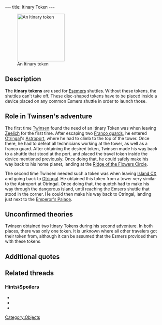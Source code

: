 ---
title: Itinary Token
---

[[Image:Itinary_token.png|right|157px|thumb|An Itinary token]]

{{Quote|
Quote=The travel token allows to program the destination of an Esmer shuttle. Without it, the spacecraft cannot take off.|
Character=Official description}}

==Description==
The '''itinary tokens''' are used for [[Esemers]] shuttles. Without these tokens, the shuttles can't take off. These disc-shaped tokens have to be placed inside a device placed on any common Esmers shuttle in order to launch those.

==Role in Twinsen's adventure==
The first time [[Twinsen]] found the need of an Itinary Token was when leaving [[Zeelich]] for the first time. After escaping two [[Franco guards]], he entered [[Otringal]]'s [[Astroport]], where he had to climb to the top of the tower. Once there, he had to defeat all technicians working at the tower, as well as a franco guard. After obtaining the desired token, Twinsen made his way back to a shuttle that stood at the port, and placed the travel token inside the device mentioned previously. Once doing that, he could safely make his way back to his home planet, landing at the [[Ridge of the Flowers Circle]].

The second time Twinsen needed such a token was when leaving [[Island CX]] and going back to [[Otringal]]. He obtained this token from a tower very similar to the Astroport at Otringal. Once doing that, the quetch had to make his way through the dangerous island, until reaching the Emsers shuttle that stood in the corner. He could then make his way back to Otringal, landing just next to the [[Emperor's Palace]].

==Unconfirmed theories==
Twinsen obtained two Itinary Tokens during his second adventure. In both places, there was only one token. It is unknown where all other travelers got their token from, although it can be assumed that the Esmers provided them with these tokens.

==Additional quotes==
{{Quote|
Quote=You have found a itinary token. You can now use an Esmer shuttle.|
Character=When Twinsen found a token}}
{{Quote|
Quote=There's a piece missing here, something disc-shaped. I guess it allows the shuttle to take off.|
Character=Twinsen}}

==Related threads==
===Hints\Spoilers===
* {{thread|id=11110|title=LBA2 Bug - Itinerary Token}}
* {{thread|id=11011|title=Disc in Zeelich}}
* {{thread|id=10415|title=LBA 2 Goofs}}

[[Category:Objects]]
